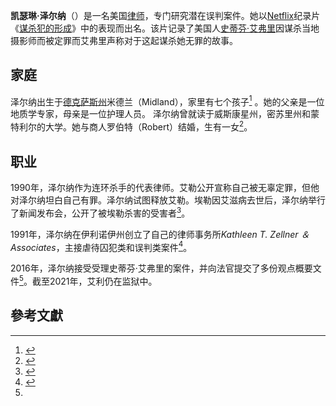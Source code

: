 {{Infobox person
| name               = 凯瑟琳·泽尔纳<br>Kathleen Zellner
| image              = Kathleen Zellner at press conference in Columbia, Mo (cropped).jpg
| caption            = 
| birth_date         =
| birth_place        = {{USA}}[[德克薩斯州|德克薩斯州]][[密德蘭_(德克薩斯州)|密德蘭]]
| birth_name         = 
| death_date         = 
| death_place        = 
| alma_mater         = [[協和大學_(加拿大)|協和大學]]（[[文學學士|BA]]）<br>[[北伊利諾大學|北伊利諾大學]]（[[法律博士|JD]]）
| known_for          = 錯誤定罪辯護與民事訴訟判決
| occupation         = 律師
| spouse             = 羅伯特·澤爾納（Robert Zellner）
| website            = {{url|kathleentzellner.com}}
}}

'''凯瑟琳·泽尔纳'''（{{lang-en|Kathleen Zellner}}）是一名美国[[律师|律师]]，专门研究潜在误判案件。她以[[Netflix|Netflix]]纪录片《[[谋杀犯的形成|谋杀犯的形成]]》中的表现而出名。该片记录了美国人[[史蒂芬·艾弗里|史蒂芬·艾弗里]]因谋杀当地摄影师{{Tsl|en|Teresa Halbach|特蕾莎·哈尔巴赫}}而被定罪而艾弗里声称对于这起谋杀她无罪的故事。

==家庭==
泽尔纳出生于[[德克萨斯州|德克萨斯州]]米德兰（Midland），家里有七个孩子<ref>{{cite web | url=https://www.pressreader.com/uk/the-daily-telegraph/20181113/281479277440942 | title=Hotshot Lawyer; Meet Making a Murder's Kathleen Zellner | accessdate=2020-12-21| dead-url=no }}</ref> 。她的父亲是一位地质学专家，母亲是一位护理人员。 泽尔纳曾就读于威斯康星州，密苏里州和蒙特利尔的大学。她与商人罗伯特（Robert）结婚，生有一女<ref>{{cite web | url=https://www.stylist.co.uk/people/making-a-murderers-kathleen-zellner-season-2-netflix/232647 | title=Why Making a Murderer’s Kathleen Zellner is going to be your next TV obsession | accessdate=2020-12-21 | dead-url=no | archive-date=2020-10-31 | archive-url=https://web.archive.org/web/20201031223655/https://www.stylist.co.uk/people/making-a-murderers-kathleen-zellner-season-2-netflix/232647 }}</ref>。

==职业==
1990年，泽尔纳作为连环杀手{{Tsl|en|Larry Eyler|拉里·埃勒}}的代表律师。艾勒公开宣称自己被无辜定罪，但他对泽尔纳坦白自己有罪。泽尔纳试图释放艾勒。埃勒因艾滋病去世后，泽尔纳举行了新闻发布会，公开了被埃勒杀害的受害者<ref name="MaM2-1">{{cite web | url=https://www.netflix.com/title/80000770 | title=Eighteen Years Lost, Making a Murderer 2, episode 1 | accessdate=2020-12-23 | dead-url=no | archive-date=2021-01-30 | archive-url=https://web.archive.org/web/20210130230522/https://www.netflix.com/title/80000770 }}</ref>。

1991年，泽尔纳在伊利诺伊州创立了自己的律师事务所''Kathleen T. Zellner ＆ Associates''，主接虐待囚犯类和误判类案件<ref>{{cite web | url=https://www.esquire.com/entertainment/a24280609/kathleen-zellner-steven-avery-wrongful-conviction-attorney-making-a-murderer-2-interview/ | title=Steven Avery's Attorney Kathleen Zellner Knows the Making a Murderer Story Isn't Over Yet | accessdate=2020-12-21 | dead-url=no | archive-date=2020-12-04 | archive-url=https://web.archive.org/web/20201204123808/https://www.esquire.com/entertainment/a24280609/kathleen-zellner-steven-avery-wrongful-conviction-attorney-making-a-murderer-2-interview/ }}</ref>。

2016年，泽尔纳接受受理史蒂芬·艾弗里的案件，并向法官提交了多份观点概要文件<ref name="MaM2-1"/>。截至2021年，艾利仍在监狱中。 {{來源請求}}

==參考文獻==
{{reflist|30em}}